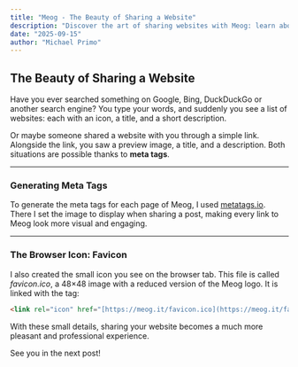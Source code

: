 ```yaml
---
title: "Meog - The Beauty of Sharing a Website"
description: "Discover the art of sharing websites with Meog: learn about meta tags, favicons, and the details that enhance your online presence."
date: "2025-09-15"
author: "Michael Primo"
---
```


## The Beauty of Sharing a Website

Have you ever searched something on Google, Bing, DuckDuckGo or another search engine? You type your words, and suddenly you see a list of websites: each with an icon, a title, and a short description.

Or maybe someone shared a website with you through a simple link. Alongside the link, you saw a preview image, a title, and a description. Both situations are possible thanks to **meta tags**.

---

### Generating Meta Tags

To generate the meta tags for each page of Meog, I used [metatags.io](https://metatags.io/). There I set the image to display when sharing a post, making every link to Meog look more visual and engaging.

---

### The Browser Icon: Favicon

I also created the small icon you see on the browser tab. This file is called *favicon.ico*, a 48×48 image with a reduced version of the Meog logo. It is linked with the tag:

```html
<link rel="icon" href="[https://meog.it/favicon.ico](https://meog.it/favicon.ico)" />
```


With these small details, sharing your website becomes a much more pleasant and professional experience.

See you in the next post!